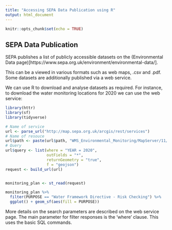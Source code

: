 ```yaml
---
title: "Accessing SEPA Data Publication using R"
output: html_document
---
```


```r
knitr::opts_chunk$set(echo = TRUE)
```

## SEPA Data Publication

SEPA publishes a list of publicly accessible datasets on the (Environmental Data page)[https://www.sepa.org.uk/environment/environmental-data/].

This can be a viewed in various formats such as web maps, .csv and .pdf. Some datasets are additionally published via a web service.

We can use R to download and analyse datasets as required. For instance, to download the water monitoring locations for 2020 we can use the web service:

```r
library(httr)
library(sf)
library(tidyverse)

# Name of service
url <- parse_url("http://map.sepa.org.uk/arcgis/rest/services")
# Name of resouce
url$path <- paste(url$path, "WMS_Environmental_Monitoring/MapServer/11/query", sep = "/")
# Query
url$query <- list(where = "YEAR = 2020",
                  outFields = "*",
                  returnGeometry = "true",
                  f = "geojson")
request <- build_url(url)


monitoring_plan <- st_read(request)

monitoring_plan %>%
  filter(PURPOSE == "Water Framework Directive - Risk Checking") %>%
  ggplot() + geom_sf(aes(fill = PURPOSE))


```


More details on the search parameters are described on the web service page. The main parameter for filter responses is the 'where' clause. This uses the basic SQL commands.






